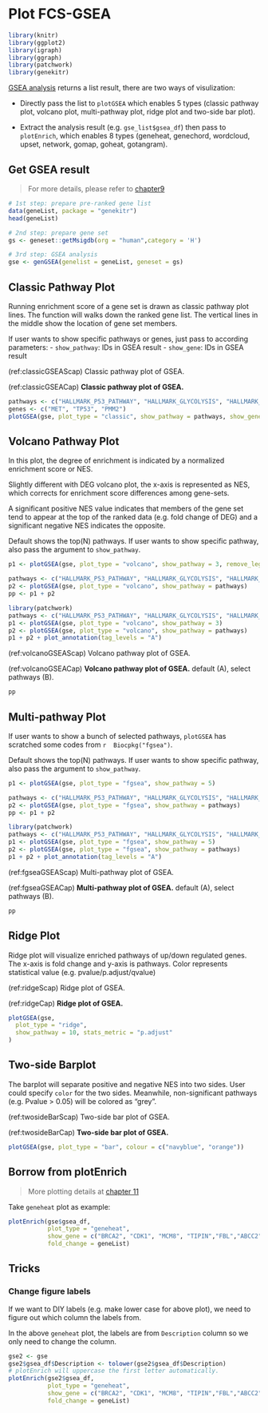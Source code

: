 # Plot FCS-GSEA {#plot-gsea-1}

```r
library(knitr)
library(ggplot2)
library(igraph)
library(ggraph)
library(patchwork)
library(genekitr)
```

[GSEA analysis](#gsea-basic-usage) returns a list result, there are two ways of visulization:

- Directly pass the list to `plotGSEA` which enables 5 types (classic pathway plot, volcano plot, multi-pathway plot, ridge plot and two-side bar plot).

- Extract the analysis result (e.g. `gse_list$gsea_df`) then pass to `plotEnrich`, which enables 8 types (geneheat, genechord, wordcloud, upset, network, gomap, goheat, gotangram).

## Get GSEA result

> For more details, please refer to [chapter9](#gsea-basic-usage)

```r
# 1st step: prepare pre-ranked gene list
data(geneList, package = "genekitr")
head(geneList)

# 2nd step: prepare gene set
gs <- geneset::getMsigdb(org = "human",category = 'H')

# 3rd step: GSEA analysis
gse <- genGSEA(genelist = geneList, geneset = gs)
```

## Classic Pathway Plot

Running enrichment score of a gene set is drawn as classic pathway plot lines. The function will walks down the ranked gene list. The vertical lines in the middle show the location of gene set members.

If user wants to show specific pathways or genes, just pass to according parameters: 
- `show_pathway`: IDs in GSEA result
- `show_gene`: IDs in GSEA result

(ref:classicGSEAScap) Classic pathway plot of GSEA.

(ref:classicGSEACap) **Classic pathway plot of GSEA.** 

```r
pathways <- c("HALLMARK_P53_PATHWAY", "HALLMARK_GLYCOLYSIS", "HALLMARK_DNA_REPAIR")
genes <- c("MET", "TP53", "PMM2")
plotGSEA(gse, plot_type = "classic", show_pathway = pathways, show_gene = genes)
```

## Volcano Pathway Plot

In this plot, the degree of enrichment is indicated by a normalized enrichment score or NES.

Slightly different with DEG volcano plot, the x-axis is represented as NES, which corrects for enrichment score differences among gene-sets.

A significant positive NES value indicates that members of the gene set tend to appear at the top of the ranked data (e.g. fold change of DEG) and a significant negative NES indicates the opposite.

Default shows the top(N) pathways. If user wants to show specific pathway, also pass the argument to `show_pathway`.

```r
p1 <- plotGSEA(gse, plot_type = "volcano", show_pathway = 3, remove_legend = T)

pathways <- c("HALLMARK_P53_PATHWAY", "HALLMARK_GLYCOLYSIS", "HALLMARK_DNA_REPAIR")
p2 <- plotGSEA(gse, plot_type = "volcano", show_pathway = pathways)
pp <- p1 + p2
```

```r
library(patchwork)
pathways <- c("HALLMARK_P53_PATHWAY", "HALLMARK_GLYCOLYSIS", "HALLMARK_DNA_REPAIR")
p1 <- plotGSEA(gse, plot_type = "volcano", show_pathway = 3)
p2 <- plotGSEA(gse, plot_type = "volcano", show_pathway = pathways)
p1 + p2 + plot_annotation(tag_levels = "A")
```

(ref:volcanoGSEAScap) Volcano pathway plot of GSEA.

(ref:volcanoGSEACap) **Volcano pathway plot of GSEA.** default (A), select pathways (B).

```r
pp
```

## Multi-pathway Plot

If user wants to show a bunch of selected pathways, `plotGSEA` has scratched some codes from `r  Biocpkg("fgsea")`.

Default shows the top(N) pathways. If user wants to show specific pathway, also pass the argument to `show_pathway`.

```r
p1 <- plotGSEA(gse, plot_type = "fgsea", show_pathway = 5)

pathways <- c("HALLMARK_P53_PATHWAY", "HALLMARK_GLYCOLYSIS", "HALLMARK_DNA_REPAIR")
p2 <- plotGSEA(gse, plot_type = "fgsea", show_pathway = pathways)
pp <- p1 + p2
```

```r
library(patchwork)
pathways <- c("HALLMARK_P53_PATHWAY", "HALLMARK_GLYCOLYSIS", "HALLMARK_DNA_REPAIR")
p1 <- plotGSEA(gse, plot_type = "fgsea", show_pathway = 5)
p2 <- plotGSEA(gse, plot_type = "fgsea", show_pathway = pathways)
p1 + p2 + plot_annotation(tag_levels = "A")
```

(ref:fgseaGSEAScap) Multi-pathway plot of GSEA.

(ref:fgseaGSEACap) **Multi-pathway plot of GSEA.** default (A), select pathways (B).

```r
pp
```

## Ridge Plot

Ridge plot will visualize enriched pathways of up/down regulated genes. The x-axis is fold change and y-axis is pathways. Color represents statistical value (e.g. pvalue/p.adjust/qvalue)

(ref:ridgeScap) Ridge plot of GSEA.

(ref:ridgeCap) **Ridge plot of GSEA.** 

```r
plotGSEA(gse,
  plot_type = "ridge",
  show_pathway = 10, stats_metric = "p.adjust"
)
```

## Two-side Barplot

The barplot will separate positive and negative NES into two sides. User could specify `color` for the two sides. Meanwhile, non-significant pathways (e.g. Pvalue > 0.05) will be colored as "grey".

(ref:twosideBarScap) Two-side bar plot of GSEA.

(ref:twosideBarCap) **Two-side bar plot of GSEA.** 

```r
plotGSEA(gse, plot_type = "bar", colour = c("navyblue", "orange"))
```

## Borrow from plotEnrich

> More plotting details at [chapter 11](#plot-ora-1)

Take `geneheat` plot as example:

```r
plotEnrich(gse$gsea_df, 
           plot_type = "geneheat", 
           show_gene = c("BRCA2", "CDK1", "MCM8", "TIPIN","FBL","ABCC2"), 
           fold_change = geneList)
```


## Tricks

### Change figure labels

If we want to DIY labels (e.g. make lower case for above plot), we need to figure out which column the labels from. 

In the above `geneheat` plot, the labels are from `Description` column so we only need to change the column.

```r
gse2 <- gse
gse2$gsea_df$Description <- tolower(gse2$gsea_df$Description)
# plotEnrich will uppercase the first letter automatically.
plotEnrich(gse2$gsea_df, 
           plot_type = "geneheat", 
           show_gene = c("BRCA2", "CDK1", "MCM8", "TIPIN","FBL","ABCC2"), 
           fold_change = geneList)
```

